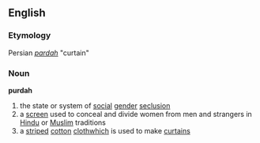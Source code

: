 == English ==
=== Etymology ===
Persian ''[[pardah]]'' "curtain"

=== Noun ===
'''purdah'''
# the state or system of [[social]] [[gender]] [[seclusion]]
# a [[screen]] used to conceal and divide women from men and strangers in [[Hindu]] or [[Muslim]] traditions
# a [[striped]] [[cotton]] [[cloth ]]which is used to make [[curtain]]s